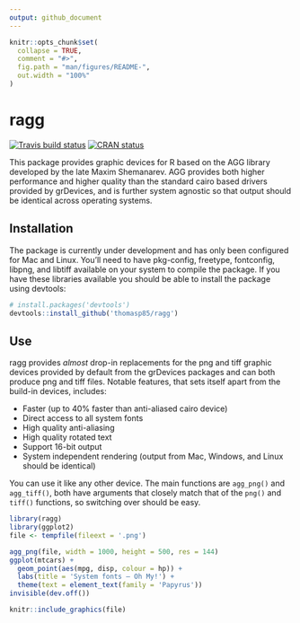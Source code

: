 ```yaml
---
output: github_document
---
```


<!-- README.md is generated from README.Rmd. Please edit that file -->

```r
knitr::opts_chunk$set(
  collapse = TRUE,
  comment = "#>",
  fig.path = "man/figures/README-",
  out.width = "100%"
)
```
# ragg

<!-- badges: start -->
[![Travis build status](https://travis-ci.org/thomasp85/ragg.svg?branch=master)](https://travis-ci.org/thomasp85/ragg)
[![CRAN status](https://www.r-pkg.org/badges/version/ragg)](https://cran.r-project.org/package=ragg)
<!-- badges: end -->

This package provides graphic devices for R based on the AGG library developed
by the late Maxim Shemanarev. AGG provides both higher performance and higher
quality than the standard cairo based drivers provided by grDevices, and is
further system agnostic so that output should be identical across operating
systems.

## Installation
The package is currently under development and has only been configured for
Mac and Linux. You'll need to have pkg-config, freetype, fontconfig, libpng, 
and libtiff available on your system to compile the package. If you have these
libraries available you should be able to install the package using devtools:

```r
# install.packages('devtools')
devtools::install_github('thomasp85/ragg')
```

## Use
ragg provides _almost_ drop-in replacements for the png and tiff graphic devices
provided by default from the grDevices packages and can both produce png and 
tiff files. Notable features, that sets itself apart from the build-in
devices, includes:

- Faster (up to 40% faster than anti-aliased cairo device)
- Direct access to all system fonts
- High quality anti-aliasing
- High quality rotated text
- Support 16-bit output
- System independent rendering (output from Mac, Windows, and Linux should be
  identical)

You can use it like any other device. The main functions are `agg_png()` and
`agg_tiff()`, both have arguments that closely match that of the `png()` and 
`tiff()` functions, so switching over should be easy.

```r
library(ragg)
library(ggplot2)
file <- tempfile(fileext = '.png')

agg_png(file, width = 1000, height = 500, res = 144)
ggplot(mtcars) + 
  geom_point(aes(mpg, disp, colour = hp)) + 
  labs(title = 'System fonts — Oh My!') + 
  theme(text = element_text(family = 'Papyrus'))
invisible(dev.off())

knitr::include_graphics(file)
```

